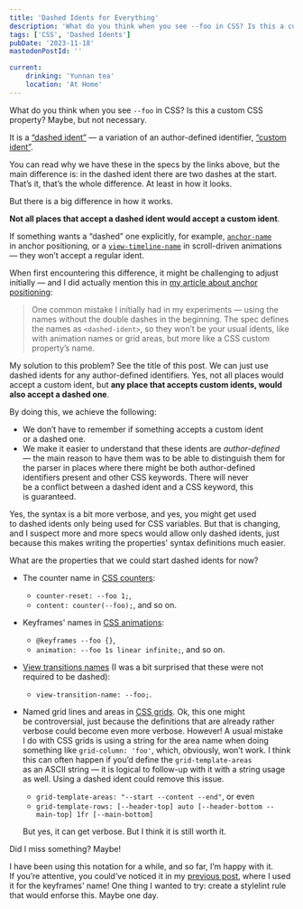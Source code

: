 ```yaml
---
title: 'Dashed Idents for Everything'
description: 'What do you think when you see --foo in CSS? Is this a custom CSS property? Maybe, but not necessary. It is a “dashed ident” — a variation of an author-defined identifier, “custom ident”. In this post, I would explain why I’ve decided to always use one, but not the other, and would recommend you to do so as well.'
tags: ['CSS', 'Dashed Idents']
pubDate: '2023-11-18'
mastodonPostId: ''

current:
	drinking: 'Yunnan tea'
	location: 'At Home'
---
```


What do you think when you see `--foo` in CSS? Is this a custom CSS property? Maybe, but not necessary.

It is a [“dashed ident”](https://www.w3.org/TR/css-values-4/#dashed-idents) — a variation of an author-defined identifier, [“custom ident”](https://www.w3.org/TR/css-values-4/#custom-idents).

You can read why we have these in the specs by the links above, but the main difference is: in the dashed ident there are two dashes at the start. That’s it, that’s the whole difference. At least in how it looks.

But there is a big difference in how it works.

**Not all places that accept a dashed ident would accept a custom ident**.

If something wants a “dashed” one explicitly, for example, [`anchor-name`](https://drafts.csswg.org/css-anchor-position-1/#name) in anchor positioning, or a [`view-timeline-name`](https://drafts.csswg.org/css-anchor-position-1/#name) in scroll-driven animations — they won’t accept a regular ident.

When first encountering this difference, it might be challenging to adjust initially — and I did actually mention this in [my article about anchor positioning](https://kizu.dev/anchor-positioning-experiments/):

> One common mistake I initially had in my experiments — using the names without the double dashes in the beginning. The spec defines the names as `<dashed-ident>`, so they won’t be your usual idents, like with animation names or grid areas, but more like a CSS custom property’s name.

My solution to this problem? See the title of this post. We can just use dashed idents for any author-defined identifiers. Yes, not all places would accept a custom ident, but **any place that accepts custom idents, would also accept a dashed one**.

By doing this, we achieve the following:

- We don’t have to remember if something accepts a custom ident or a dashed one.
- We make it easier to understand that these idents are _author-defined_ — the main reason to have them was to be able to distinguish them for the parser in places where there might be both author-defined identifiers present and other CSS keywords. There will never be a conflict between a dashed ident and a CSS keyword, this is guaranteed.

Yes, the syntax is a bit more verbose, and yes, you might get used to dashed idents only being used for CSS variables. But that is changing, and I suspect more and more specs would allow only dashed idents, just because this makes writing the properties' syntax definitions much easier.

What are the properties that we could start dashed idents for now?

- The counter name in [CSS counters](https://drafts.csswg.org/css-lists/#auto-numbering):
	- `counter-reset: --foo 1;`,
	- `content: counter(--foo);`, and so on.

- Keyframes' names in [CSS animations](https://drafts.csswg.org/css-animations/#keyframes):
	- `@keyframes --foo {}`,
	- `animation: --foo 1s linear infinite;`, and so on.

- [View transitions names](https://drafts.csswg.org/css-view-transitions/#view-transition-name-prop) (I was a bit surprised that these were not required to be dashed):
	- `view-transition-name: --foo;`.

- Named grid lines and areas in [CSS grids](https://drafts.csswg.org/css-grid/). Ok, this one might be controversial, just because the definitions that are already rather verbose could become even more verbose. However! A usual mistake I do with CSS grids is using a string for the area name when doing something like `grid-column: 'foo'`, which, obviously, won’t work. I think this can often happen if you’d define the `grid-template-areas` as an ASCII string — it is logical to follow-up with it with a string usage as well. Using a dashed ident could remove this issue.

	- `grid-template-areas: "--start --content --end"`, or even
	- `grid-template-rows: [--header-top] auto [--header-bottom --main-top] 1fr [--main-bottom]`

	But yes, it can get verbose. But I think it is still worth it.

Did I miss something? Maybe!

I have been using this notation for a while, and so far, I’m happy with it. If you’re attentive, you could’ve noticed it in my [previous post](/snappy-scroll-start), where I used it for the keyframes' name! One thing I wanted to try: create a stylelint rule that would enforse this. Maybe one day.
